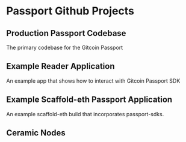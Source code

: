 

# Passport Github Projects

## Production Passport Codebase

The primary codebase for the Gitcoin Passport

<Card title="Production Passport Codebase" href="https://github.com/gitcoinco/passport" />

## Example Reader Application

An example app that shows how to interact with Gitcoin Passport SDK

<Card title="Example Reader Application" href="https://github.com/gitcoinco/passport-sdk/tree/main/examples/example-passport-sdk-reader" />

## Example Scaffold-eth Passport Application

An example scaffold-eth build that incorporates passport-sdks.

<Card title="Example Scaffold-eth Passport Application" href="https://github.com/farque65/Scaffold-eth-gitcoin-passport" />

## Ceramic Nodes

<Card title="Ceramic Nodes: Production" href="https://ceramic.passport-iam.gitcoin.co" />
<Card title="Ceramic Nodes: Staging" href="https://ceramic.staging.dpopp.gitcoin.co" />

